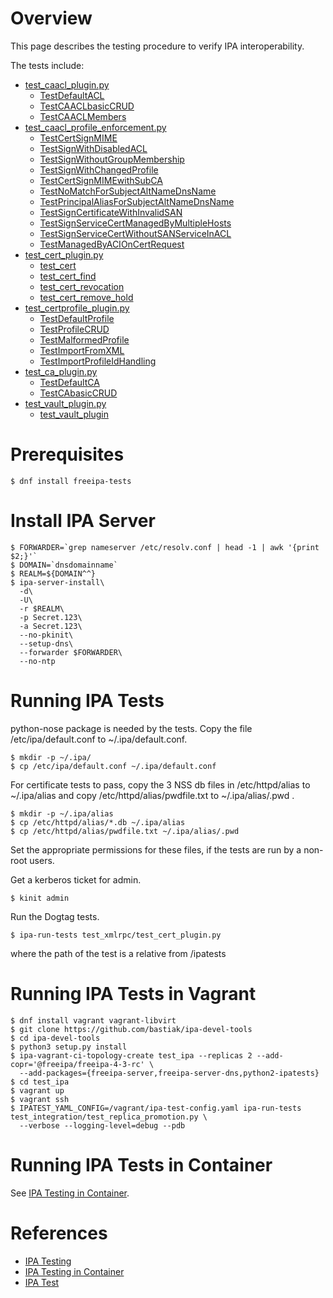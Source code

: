 = Overview =

This page describes the testing procedure to verify IPA interoperability.

The tests include:

* [https://github.com/freeipa/freeipa/blob/master/ipatests/test_xmlrpc/test_caacl_plugin.py test_caacl_plugin.py]
** [https://github.com/freeipa/freeipa/blob/master/ipatests/test_xmlrpc/test_caacl_plugin.py#L73 TestDefaultACL]
** [https://github.com/freeipa/freeipa/blob/master/ipatests/test_xmlrpc/test_caacl_plugin.py#L79 TestCAACLbasicCRUD]
** [https://github.com/freeipa/freeipa/blob/master/ipatests/test_xmlrpc/test_caacl_plugin.py#L108 TestCAACLMembers]
* [https://github.com/freeipa/freeipa/blob/master/ipatests/test_xmlrpc/test_caacl_profile_enforcement.py test_caacl_profile_enforcement.py]
** [https://github.com/freeipa/freeipa/blob/master/ipatests/test_xmlrpc/test_caacl_profile_enforcement.py#L115 TestCertSignMIME]
** [https://github.com/freeipa/freeipa/blob/master/ipatests/test_xmlrpc/test_caacl_profile_enforcement.py#L148 TestSignWithDisabledACL]
** [https://github.com/freeipa/freeipa/blob/master/ipatests/test_xmlrpc/test_caacl_profile_enforcement.py#L186 TestSignWithoutGroupMembership]
** [https://github.com/freeipa/freeipa/blob/master/ipatests/test_xmlrpc/test_caacl_profile_enforcement.py#L222 TestSignWithChangedProfile]
** [https://github.com/freeipa/freeipa/blob/master/ipatests/test_xmlrpc/test_caacl_profile_enforcement.py#L269 TestCertSignMIMEwithSubCA]
** [https://github.com/freeipa/freeipa/blob/master/ipatests/test_xmlrpc/test_caacl_profile_enforcement.py#L509 TestNoMatchForSubjectAltNameDnsName]
** [https://github.com/freeipa/freeipa/blob/master/ipatests/test_xmlrpc/test_caacl_profile_enforcement.py#L532 TestPrincipalAliasForSubjectAltNameDnsName]
** [https://github.com/freeipa/freeipa/blob/master/ipatests/test_xmlrpc/test_caacl_profile_enforcement.py#L559 TestSignCertificateWithInvalidSAN]
** [https://github.com/freeipa/freeipa/blob/master/ipatests/test_xmlrpc/test_caacl_profile_enforcement.py#L583 TestSignServiceCertManagedByMultipleHosts]
** [https://github.com/freeipa/freeipa/blob/master/ipatests/test_xmlrpc/test_caacl_profile_enforcement.py#L622 TestSignServiceCertWithoutSANServiceInACL]
** [https://github.com/freeipa/freeipa/blob/master/ipatests/test_xmlrpc/test_caacl_profile_enforcement.py#L660 TestManagedByACIOnCertRequest]
* [https://github.com/freeipa/freeipa/blob/master/ipatests/test_xmlrpc/test_cert_plugin.py test_cert_plugin.py]
** [https://github.com/freeipa/freeipa/blob/master/ipatests/test_xmlrpc/test_cert_plugin.py#L120 test_cert]
** [https://github.com/freeipa/freeipa/blob/master/ipatests/test_xmlrpc/test_cert_plugin.py#L270 test_cert_find]
** [https://github.com/freeipa/freeipa/blob/master/ipatests/test_xmlrpc/test_cert_plugin.py#L452 test_cert_revocation]
** [https://github.com/freeipa/freeipa/blob/master/ipatests/test_xmlrpc/test_cert_plugin.py#L510 test_cert_remove_hold]
* [https://github.com/freeipa/freeipa/blob/master/ipatests/test_xmlrpc/test_certprofile_plugin.py test_certprofile_plugin.py]
** [https://github.com/freeipa/freeipa/blob/master/ipatests/test_xmlrpc/test_certprofile_plugin.py#L104 TestDefaultProfile]
** [https://github.com/freeipa/freeipa/blob/master/ipatests/test_xmlrpc/test_certprofile_plugin.py#L127 TestProfileCRUD]
** [https://github.com/freeipa/freeipa/blob/master/ipatests/test_xmlrpc/test_certprofile_plugin.py#L214 TestMalformedProfile]
** [https://github.com/freeipa/freeipa/blob/master/ipatests/test_xmlrpc/test_certprofile_plugin.py#L221 TestImportFromXML]
** [https://github.com/freeipa/freeipa/blob/master/ipatests/test_xmlrpc/test_certprofile_plugin.py#L239 TestImportProfileIdHandling]
* [https://github.com/freeipa/freeipa/blob/master/ipatests/test_xmlrpc/test_ca_plugin.py test_ca_plugin.py]
** [https://github.com/freeipa/freeipa/blob/master/ipatests/test_xmlrpc/test_ca_plugin.py#L77 TestDefaultCA]
** [https://github.com/freeipa/freeipa/blob/master/ipatests/test_xmlrpc/test_ca_plugin.py#L93 TestCAbasicCRUD]
* [https://github.com/freeipa/freeipa/blob/master/ipatests/test_xmlrpc/test_vault_plugin.py test_vault_plugin.py]
** [https://github.com/freeipa/freeipa/blob/master/ipatests/test_xmlrpc/test_vault_plugin.py#L134 test_vault_plugin]

= Prerequisites =

<pre>
$ dnf install freeipa-tests
</pre>

= Install IPA Server =

<pre>
$ FORWARDER=`grep nameserver /etc/resolv.conf | head -1 | awk '{print $2;}'`
$ DOMAIN=`dnsdomainname`
$ REALM=${DOMAIN^^}
$ ipa-server-install\
  -d\
  -U\
  -r $REALM\
  -p Secret.123\
  -a Secret.123\
  --no-pkinit\
  --setup-dns\
  --forwarder $FORWARDER\
  --no-ntp
</pre>

= Running IPA Tests =

python-nose package is needed by the tests.
Copy the file /etc/ipa/default.conf to ~/.ipa/default.conf.

 $ mkdir -p ~/.ipa/
 $ cp /etc/ipa/default.conf ~/.ipa/default.conf

For certificate tests to pass, copy the 3 NSS db files in /etc/httpd/alias to  ~/.ipa/alias and
copy /etc/httpd/alias/pwdfile.txt to ~/.ipa/alias/.pwd . 

 $ mkdir -p ~/.ipa/alias
 $ cp /etc/httpd/alias/*.db ~/.ipa/alias
 $ cp /etc/httpd/alias/pwdfile.txt ~/.ipa/alias/.pwd

Set the appropriate permissions for these files, if the tests are run by a non-root users.

Get a kerberos ticket for admin.

 $ kinit admin

Run the Dogtag tests.

 $ ipa-run-tests test_xmlrpc/test_cert_plugin.py

where the path of the test is a relative from <python_site_packages>/ipatests

= Running IPA Tests in Vagrant =

<pre>
$ dnf install vagrant vagrant-libvirt
$ git clone https://github.com/bastiak/ipa-devel-tools
$ cd ipa-devel-tools
$ python3 setup.py install
$ ipa-vagrant-ci-topology-create test_ipa --replicas 2 --add-copr='@freeipa/freeipa-4-3-rc' \
  --add-packages={freeipa-server,freeipa-server-dns,python2-ipatests}
$ cd test_ipa
$ vagrant up
$ vagrant ssh
$ IPATEST_YAML_CONFIG=/vagrant/ipa-test-config.yaml ipa-run-tests test_integration/test_replica_promotion.py \
  --verbose --logging-level=debug --pdb
</pre>

= Running IPA Tests in Container =

See [[IPA Testing in Container]].

= References =

* [http://www.freeipa.org/page/Testing IPA Testing]
* [[IPA Testing in Container]]
* [[IPA Test]]